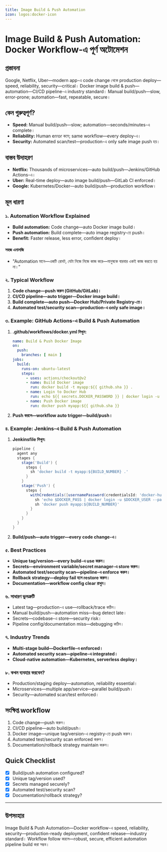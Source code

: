```yaml
---
title: Image Build & Push Automation
icon: logos:docker-icon
---
```


# Image Build & Push Automation: Docker Workflow-এ পূর্ণ অটোমেশন

## প্রস্তাবনা

Google, Netflix, Uber—modern app-এ code change থেকে production deploy—speed, reliability, security—critical। Docker image build & push—automation—CI/CD pipeline-এ industry standard। Manual build/push—slow, error-prone; automation—fast, repeatable, secure।

## কেন গুরুত্বপূর্ণ?

- **Speed:** Manual build/push—slow; automation—seconds/minutes-এ complete।
- **Reliability:** Human error কমে; same workflow—every deploy-এ।
- **Security:** Automated scan/test—production-এ only safe image push হয়।

## বাস্তব উদাহরণ

- **Netflix:** Thousands of microservices—auto build/push—Jenkins/GitHub Actions-এ।
- **Uber:** Real-time deploy—auto image build/push—GitLab CI enforced।
- **Google:** Kubernetes/Docker—auto build/push—production workflow।

## মূল ধারণা

### ১. Automation Workflow Explained

- **Build automation:** Code change—auto Docker image build।
- **Push automation:** Build complete—auto image registry-তে push।
- **Benefit:** Faster release, less error, confident deploy।

#### সহজ এনালজি

- "Automation মানে—একটি রোবট, যেটা নিজে নিজে কাজ করে—মানুষকে বারবার একই কাজ করতে হয় না।"

### ২. Typical Workflow

1. **Code change—push করুন (GitHub/GitLab)।**
2. **CI/CD pipeline—auto trigger—Docker image build।**
3. **Build complete—auto push—Docker Hub/Private Registry-তে।**
4. **Automated test/security scan—production-এ only safe image।**

### ৩. Example: GitHub Actions-এ Build & Push Automation

1. **.github/workflows/docker.yml লিখুন:**
   ```yaml
   name: Build & Push Docker Image
   on:
     push:
       branches: [ main ]
   jobs:
     build:
       runs-on: ubuntu-latest
       steps:
         - uses: actions/checkout@v2
         - name: Build Docker image
           run: docker build -t myapp:${{ github.sha }} .
         - name: Login to Docker Hub
           run: echo ${{ secrets.DOCKER_PASSWORD }} | docker login -u ${{ secrets.DOCKER_USERNAME }} --password-stdin
         - name: Push Docker image
           run: docker push myapp:${{ github.sha }}
   ```
2. **Push করলে—workflow auto trigger—build/push।**

### ৪. Example: Jenkins-এ Build & Push Automation

1. **Jenkinsfile লিখুন:**
   ```groovy
   pipeline {
     agent any
     stages {
       stage('Build') {
         steps {
           sh 'docker build -t myapp:${BUILD_NUMBER} .'
         }
       }
       stage('Push') {
         steps {
           withCredentials([usernamePassword(credentialsId: 'docker-hub', usernameVariable: 'DOCKER_USER', passwordVariable: 'DOCKER_PASS')]) {
             sh 'echo $DOCKER_PASS | docker login -u $DOCKER_USER --password-stdin'
             sh 'docker push myapp:${BUILD_NUMBER}'
           }
         }
       }
     }
   }
   ```
2. **Build/push—auto trigger—every code change-এ।**

### ৫. Best Practices

- **Unique tag/version—every build-এ use করুন।**
- **Secrets—environment variable/secret manager-এ store করুন।**
- **Automated test/security scan—pipeline-এ enforce করুন।**
- **Rollback strategy—deploy fail হলে restore করুন।**
- **Documentation—workflow config clear রাখুন।**

### ৬. সাধারণ ভুলত্রুটি

- Latest tag—production-এ use—rollback/trace কঠিন।
- Manual build/push—automation miss—bug detect late।
- Secrets—codebase-এ store—security risk।
- Pipeline config/documentation miss—debugging কঠিন।

### ৭. Industry Trends

- **Multi-stage build—Dockerfile-এ enforced।**
- **Automated security scan—pipeline-এ integrated।**
- **Cloud-native automation—Kubernetes, serverless deploy।**

### ৮. কখন ব্যবহার করবেন?

- Production/staging deploy—automation, reliability essential।
- Microservices—multiple app/service—parallel build/push।
- Security—automated scan/test enforced।

## সংক্ষিপ্ত workflow

1. Code change—push করুন।
2. CI/CD pipeline—auto build/push।
3. Docker image—unique tag/version-এ registry-তে push করুন।
4. Automated test/security scan enforced করুন।
5. Documentation/rollback strategy maintain করুন।

## Quick Checklist

- [x] Build/push automation configured?
- [x] Unique tag/version used?
- [x] Secrets managed securely?
- [x] Automated test/security scan?
- [x] Documentation/rollback strategy?

---

## উপসংহার

Image Build & Push Automation—Docker workflow-এ speed, reliability, security—production-ready deployment, confident release—industry standard। Workflow follow করলে—robust, secure, efficient automation pipeline build করা সম্ভব।

